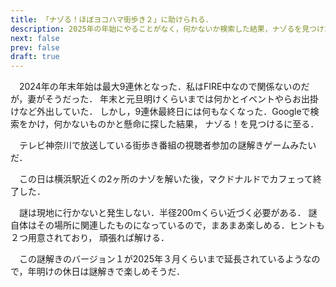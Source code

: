 ```yaml
---
title: 「ナゾる！ほぼヨコハマ街歩き２」に助けられる．
description: 2025年の年始にやることがなく，何かないか検索した結果，ナゾるを見つけた．
next: false
prev: false
draft: true
---
```


<ImageWithCaption 
  src={image_01}
  alt='「ナゾる！ほぼヨコハマ街歩き２」の携帯画面キャプチャ'
  figcaption='「ナゾる！ほぼヨコハマ街歩き２」の携帯画面キャプチャ' 
  width="250" 
  height="300" 
  />

　2024年の年末年始は最大9連休となった．私はFIRE中なので関係ないのだが，妻がそうだった．
年末と元旦明けくらいまでは何かとイベントやらお出掛けなど外出していた．
しかし，9連休最終日には何もなくなった．Googleで検索をかけ，何かないものかと懸命に探した結果，
ナゾる！を見つけるに至る．

　テレビ神奈川で放送している街歩き番組の視聴者参加の謎解きゲームみたいだ．
<LinkPreview id="https://www.tvk-yokohama.com/nazoruyokohama/" />

　この日は横浜駅近くの2ヶ所のナゾを解いた後，マクドナルドでカフェって終了した．

　謎は現地に行かないと発生しない．半径200mくらい近づく必要がある．
謎自体はその場所に関連したものになっているので，まあまあ楽しめる．ヒントも２つ用意されており，
頑張れば解ける．

　この謎解きのバージョン１が2025年３月くらいまで延長されているようなので，年明けの休日は謎解きで楽しめそうだ．



